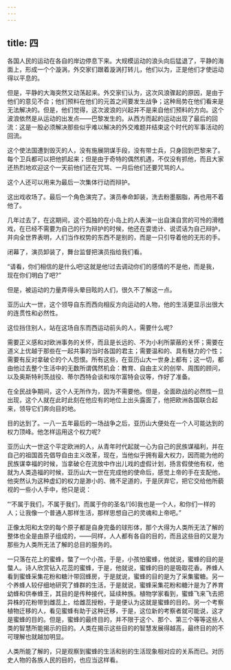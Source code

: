 ```yaml
---
---
---
```

title: 四
---




各国人民的运动在各自的岸边停息下来。大规模运动的浪头向后猛退了，平静的海面上，形成一个个漩涡，外交家们跟着漩涡打转儿，他们以为，正是他们才使运动得以平息的。

但是，平静的大海突然又动荡起来。外交家们认为，这次风浪骤起的原因，是由于他们的意见不合；他们预料在他们的元首之间要发生战争；这种局势在他们看来是无法解决的。但是，他们觉得，这次波浪的兴起并不是来自他们预料的方向。这个波浪依然是从运动的出发点——巴黎发生的。从西方而起的运动出现了最后的回流：这是一股必须解决那些似乎难以解决的外交难题并结束这个时代的军事活动的回流。

这个使法国遭到毁灭的人，没有施展阴谋手段，没有带士兵，只身回到巴黎来了。每个卫兵都可以把他抓起来；但是由于奇特的偶然机遇，不仅没有抓他，而且大家还热烈地欢迎这个一天前他们还在咒骂、一月后他们还要咒骂的人。

这个人还可以用来为最后一次集体行动而辩护。

这出戏收场了。最后一个角色演完了。演员奉命卸装，洗去粉墨胭脂，再也用不着他了。

几年过去了，在这期间，这个孤独的在小岛上的人表演一出自演自赏的可怜的滑稽戏，在已经不需要为自己的行为辩护的时候，他还在耍诡计、说谎话为自己辩护，并向全世界表明，人们当作权势的东西不是别的，而是一只引导着他的无形的手。

闭幕了，演员卸装了，舞台监督把演员指给我们看。

“请看，你们相信的是什么吧!这就是他!过去调动你们的感情的不是他，而是我，现在你们明白了吧?”

但是，被运动的力量弄得头晕目眩的人们，很久不了解这一点。

亚历山大一世，这个领导自东而西向相反方向运动的人物，他的生活更显示出很大的连贯性和必然性。

这位挡住别人，站在这场自东而西运动前头的人，需要什么呢?

需要正义感和对欧洲事务的关怀，而且是长远的、不为小利所蒙蔽的关怀；需要在道义上优越于那些在一起共事的当时各国的君主；需要温和的、具有魅力的个性；需要有反对拿破仑的个人怨恨。所有这些，在亚历山大一世身上都有；这一切，都由他过去整个生活中的无数所谓偶然机会：教育、自由主义的创举、周围的顾问，以及奥斯特利茨战役、蒂尔西特会谈和埃尔富特会议等，作好了准备。

在全民战争期间，这个人无所作为，因为不需要他。但是，全面欧战的必然性一旦出现，这个人就在此时此刻在他应有的地位上出头露面了，他把欧洲各国联合起来，领导它们奔向目的地。

目的达到了。一八一五年最后的一场战争之后，亚历山大便处在一个人可能达到的权力顶峰。他怎样运用这个权力呢?

亚历山大一世这个平定欧洲的人，从青年时代起就一心为自己的民族谋福利，并在自己的祖国首先倡导自由主义改革，现在，当他似乎拥有最大权力，因而能为他的民族谋幸福的时候，当拿破仑在流放中作出儿戏的虚假计划，扬言假使他有权，他就为人类造福的时候，亚历山大一世在完成他的使命后，感觉上帝的手在支配他，他突然认为这种虚幻的权力是渺小的、微不足道的，于是厌弃它，把它交给他所藐视的一些小人手中，他只是说：

“‘不属于我们，不属于我们，而属于你的圣名!’[6]我也是一个人，和你们一样的人；让我像一个普通人那样生活，那样思想自己的灵魂和上帝吧。”

正像太阳和太空的每个原子都是自身完备的球形体，那个大得为人类所无法了解的整体也全是由原子组成的，——同样，人人都有各自的目的，而且这些目的又是为那些为人类所无法了解的总目的服务的。

一只落在花上的蜜蜂，螫了一个小孩，于是，小孩怕蜜蜂，他就说，蜜蜂的目的是螫人。诗人欣赏钻入花蕊的蜜蜂，于是，他就说，蜜蜂的目的是吸取花香。养蜂人看到蜜蜂采集花粉和糖汁带回蜂房，于是就说，蜜蜂的目的是为了采集蜜糖。另一个养蜂人较仔细地研究了蜂群的生活，于是就说，蜜蜂采集花粉和糖汁是为了养育幼蜂和供奉蜂王，其目的是传种接代，延续种族。植物学家看到，蜜蜂飞来飞去把异株的花粉带到雌蕊上，给雌蕊授粉，于是便认为这就是蜜蜂的目的。另一个考察植物迁移的人，看见蜜蜂有助于这种迁移，于是，这位新的考察者就可能说，这才是蜜蜂的目的。但是，蜜蜂的最终目的，并不限于这个、那个、第三个等等这些人类的智慧所能揭示的目的。人类在揭示这些目的的智慧发展得越高，最终目的的不可理解也就越加明显。

人类所能了解的，只是观察到蜜蜂的生活和别的生活现象相对应的关系而已。对历史人物的各族人民的目的，也应当这样看。
